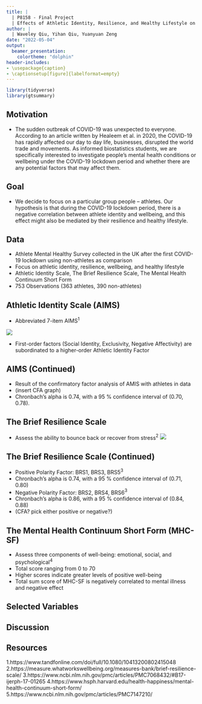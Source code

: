 ```yaml
---
title: |
  | P8158 - Final Project
  | Effects of Athletic Identity, Resilience, and Healthy Lifestyle on Emotional Well-being during COVID-19
author: |
  | Waveley Qiu, Yihan Qiu, Yuanyuan Zeng
date: "2022-05-04"
output:
  beamer_presentation:
    colortheme: "dolphin"
header-includes:
- \usepackage{caption}
- \captionsetup[figure]{labelformat=empty}
---
```


```r
library(tidyverse)
library(gtsummary)
```

## Motivation
- The sudden outbreak of COVID-19 was unexpected to everyone. According to an article written by Healeem et al. in 2020, the COVID-19 has rapidly affected our day to day life, businesses, disrupted the world trade and movements. As informed biostatistics students, we are specifically interested to investigate people's mental health conditions or wellbeing under the COVID-19 lockdown period and whether there are any potential factors that may affect them.


## Goal
- We decide to focus on a particular group people -- athletes. Our hypothesis is that during the COVID-19 lockdown period, there is a negative correlation between athlete identity and wellbeing, and this effect might also be mediated by their resilience and healthy lifestyle.

## Data 
- Athlete Mental Healthy Survey collected in the UK after the first COVID-19 lockdown using non-athletes as comparison
- Focus on athletic identity, resilience, wellbeing, and healthy lifestyle
- Athletic Identity Scale, The Brief Resilience Scale, The Mental Health Continuum Short Form
- 753 Observations (363 athletes, 390 non-athletes) 

## Athletic Identity Scale (AIMS)
- Abbreviated 7-item AIMS$^1$

![](data/AIMS.png)

- First-order factors (Social Identity, Exclusivity, Negative Affectivity) are subordinated to a higher-order Athletic Identity Factor

## AIMS (Continued)
- Result of the confirmatory factor analysis of AMIS with athletes in data
- (insert CFA graph)
- Chronbach's alpha is 0.74, with a 95 \% confidence interval of (0.70, 0.78).

## The Brief Resilience Scale
- Assess the ability to bounce back or recover from stress$^2$
![](data/resilience scale.png)

## The Brief Resilience Scale (Continued)
- Positive Polarity Factor: BRS1, BRS3, BRS5$^3$
- Chronbach's alpha is 0.74, with a 95 \% confidence interval of (0.71, 0.80)
- Negative Polarity Factor: BRS2, BRS4, BRS6$^3$
- Chronbach's alpha is 0.86, with a 95 \% confidence interval of (0.84, 0.88)
- (CFA? pick either positive or negative?)

## The Mental Health Continuum Short Form (MHC-SF)
- Assess three components of well-being: emotional, social, and psychological$^4$
- Total score ranging from 0 to 70
- Higher scores indicate greater levels of positive well-being
- Total sum score of MHC-SF is negatively correlated to mental illness and negative effect

## Selected Variables

## Discussion 


## Resources 
1.https://www.tandfonline.com/doi/full/10.1080/10413200802415048
2.https://measure.whatworkswellbeing.org/measures-bank/brief-resilience-scale/
3.https://www.ncbi.nlm.nih.gov/pmc/articles/PMC7068432/#B17-ijerph-17-01265
4.https://www.hsph.harvard.edu/health-happiness/mental-health-continuum-short-form/
5.https://www.ncbi.nlm.nih.gov/pmc/articles/PMC7147210/
